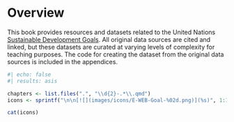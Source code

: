 # Overview {.unnumbered}

This book provides resources and datasets related to the United Nations [Sustainable Development Goals](https://sdgs.un.org/goals). All original data sources are cited and linked, but these datasets are curated at varying levels of complexity for teaching purposes. The code for creating the dataset from the original data sources is included in the appendices.

::: {layout-ncol=4}

```r
#| echo: false
#| results: asis

chapters <- list.files(".", "\\d{2}-.*\\.qmd")
icons <- sprintf("\n\n[![](images/icons/E-WEB-Goal-%02d.png)](%s)", 1:16, chapters)

cat(icons)
```

:::

